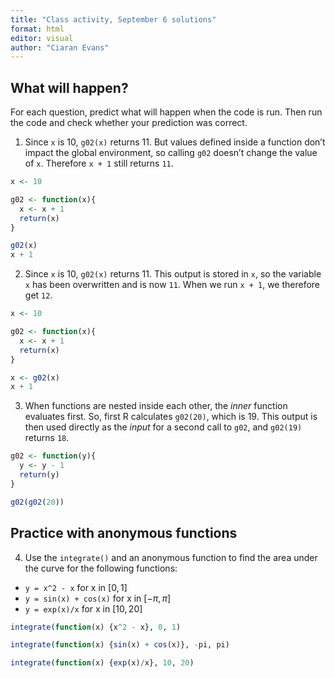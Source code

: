 ```yaml
---
title: "Class activity, September 6 solutions"
format: html
editor: visual
author: "Ciaran Evans"
---
```


## What will happen?

For each question, predict what will happen when the code is run. Then run the code and check whether your prediction was correct.

1.  Since `x` is 10, `g02(x)` returns 11. But values defined inside a function don't impact the global environment, so calling `g02` doesn't change the value of `x`. Therefore `x + 1` still returns `11`.

```r
x <- 10

g02 <- function(x){
  x <- x + 1
  return(x)
}

g02(x)
x + 1
```

2.  Since `x` is 10, `g02(x)` returns 11. This output is stored in `x`, so the variable `x` has been overwritten and is now `11`. When we run `x + 1`, we therefore get `12`.

```r
x <- 10

g02 <- function(x){
  x <- x + 1
  return(x)
}

x <- g02(x)
x + 1
```

3.  When functions are nested inside each other, the *inner* function evaluates first. So, first R calculates `g02(20)`, which is 19. This output is then used directly as the *input* for a second call to `g02`, and `g02(19)` returns `18`.

```r
g02 <- function(y){
  y <- y - 1
  return(y)
}

g02(g02(20))
```

## Practice with anonymous functions

4.  Use the `integrate()` and an anonymous function to find the area under the curve for the following functions:

-   `y = x^2 - x` for x in $[0, 1]$
-   `y = sin(x) + cos(x)` for x in $[-\pi, \pi]$
-   `y = exp(x)/x` for x in $[10, 20]$

```r
integrate(function(x) {x^2 - x}, 0, 1)
```

```r
integrate(function(x) {sin(x) + cos(x)}, -pi, pi)
```

```r
integrate(function(x) {exp(x)/x}, 10, 20)
```

